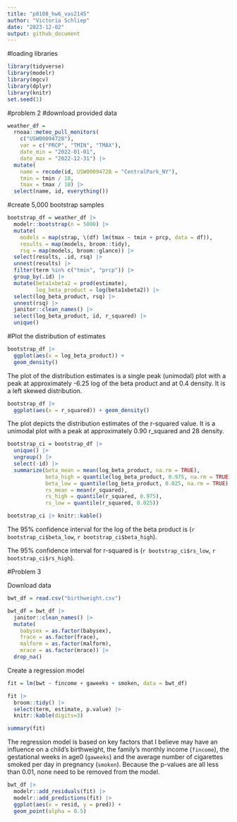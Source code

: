 ```yaml
---
title: "p8108_hw6_vas2145"
author: "Victoria Schliep"
date: "2023-12-02"
output: github_document
---
```



#loading libraries
```r
library(tidyverse)
library(modelr)
library(mgcv)
library(dplyr)
library(knitr)
set.seed(1)
```

#problem 2
#download provided data
```r
weather_df = 
  rnoaa::meteo_pull_monitors(
    c("USW00094728"),
    var = c("PRCP", "TMIN", "TMAX"), 
    date_min = "2022-01-01",
    date_max = "2022-12-31") |>
  mutate(
    name = recode(id, USW00094728 = "CentralPark_NY"),
    tmin = tmin / 10,
    tmax = tmax / 10) |>
  select(name, id, everything())
```

#create 5,000 bootstrap samples
```r
bootstrap_df = weather_df |> 
  modelr::bootstrap(n = 5000) |> 
  mutate(
    models = map(strap, \(df) lm(tmax ~ tmin + prcp, data = df)),
    results = map(models, broom::tidy),
    rsq = map(models, broom::glance)) |> 
  select(results, .id, rsq) |> 
  unnest(results) |> 
  filter(term %in% c("tmin", "prcp")) |> 
  group_by(.id) |> 
  mutate(beta1xbeta2 = prod(estimate),
         log_beta_product = log(beta1xbeta2)) |> 
  select(log_beta_product, rsq) |> 
  unnest(rsq) |> 
  janitor::clean_names() |> 
  select(log_beta_product, id, r_squared) |> 
  unique()

```

#Plot the distribution of estimates

```r
bootstrap_df |> 
  ggplot(aes(x = log_beta_product)) +
  geom_density()
```

The plot of the distribution estimates is a single peak (unimodal) plot with a peak at approximately -6.25 log of the beta product and at 0.4 density. It is a left skewed distribution.

```r
bootstrap_df |> 
  ggplot(aes(x = r_squared)) + geom_density()
```

The plot depicts the distribution estimates of the r-squared value. It is a unimodal plot with a peak at approximately 0.90 r_squared and 28 density.

```r
bootstrap_ci = bootstrap_df |> 
  unique() |>
  ungroup() |> 
  select(-id) |> 
  summarize(beta_mean = mean(log_beta_product, na.rm = TRUE),
            beta_high = quantile(log_beta_product, 0.975, na.rm = TRUE),
            beta_low = quantile(log_beta_product, 0.025, na.rm = TRUE),
            rs_mean = mean(r_squared),
            rs_high = quantile(r_squared, 0.975),
            rs_low = quantile(r_squared, 0.025))

bootstrap_ci |> knitr::kable()

```
The 95% confidence interval for the log of the beta product is (`r bootstrap_ci$beta_low`, `r bootstrap_ci$beta_high`).

The 95% confidence interval for r-squared is (`r bootstrap_ci$rs_low`, `r bootstrap_ci$rs_high`).

#Problem 3

Download data

```r
bwt_df = read.csv("birthweight.csv")

bwt_df = bwt_df |> 
  janitor::clean_names() |> 
  mutate(
    babysex = as.factor(babysex),
    frace = as.factor(frace),
    malform = as.factor(malform),
    mrace = as.factor(mrace)) |> 
  drop_na()

```

Create a regression model

```r
fit = lm(bwt ~ fincome + gaweeks + smoken, data = bwt_df)

fit |>
  broom::tidy() |>
  select(term, estimate, p.value) |>
  knitr::kable(digits=3)

summary(fit)

```

The regression model is based on key factors that I believe may have an influence on a child's birthweight, the family's monthly income (`fincome`), the gestational weeks in age0  (`gaweeks`) and the average number of cigarettes smoked per day in pregnancy (`smoken`). Because the p-values are all less than 0.01, none need to be removed from the model.

```r
bwt_df |> 
  modelr::add_residuals(fit) |> 
  modelr::add_predictions(fit) |> 
  ggplot(aes(x = resid, y = pred)) +
  geom_point(alpha = 0.5)
```


